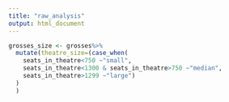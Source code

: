 ```yaml
---
title: "raw_analysis"
output: html_document
---
```


```r
grosses_size <- grosses%>%
  mutate(theatre_size=(case_when(
    seats_in_theatre<750 ~"small",
    seats_in_theatre<1300 & seats_in_theatre>750 ~"median",
    seats_in_theatre>1299 ~"large")
  )
  )
```

